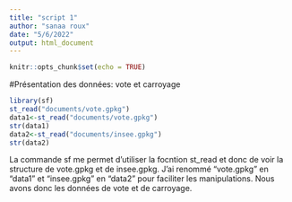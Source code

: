 ```yaml
---
title: "script 1"
author: "sanaa roux"
date: "5/6/2022"
output: html_document
---
```


```r
knitr::opts_chunk$set(echo = TRUE)
```

#Présentation des données: vote et carroyage
```r
library(sf)
st_read("documents/vote.gpkg")
data1<-st_read("documents/vote.gpkg")
str(data1)
data2<-st_read("documents/insee.gpkg")
str(data2)
```

La commande sf me permet d'utiliser la focntion st_read et donc de voir la structure de vote.gpkg et de insee.gpkg. 
J'ai renommé "vote.gpkg" en "data1" et "insee.gpkg" en "data2" pour faciliter les manipulations. Nous avons donc les données de vote et de carroyage. 
